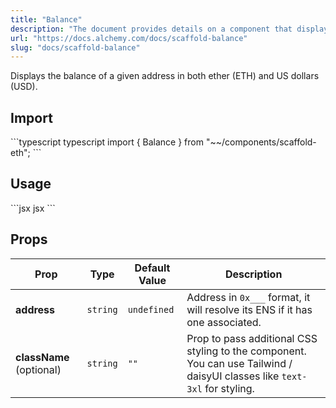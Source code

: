 ```yaml
---
title: "Balance"
description: "The document provides details on a component that displays the balance of a specified Ethereum address in both ETH and USD, including import instructions, usage example, and available props for customization."
url: "https://docs.alchemy.com/docs/scaffold-balance"
slug: "docs/scaffold-balance"
---
```


Displays the balance of a given address in both ether (ETH) and US dollars (USD).

## Import

<CodeGroup>
  ```typescript typescript
  import { Balance } from "~~/components/scaffold-eth";
  ```
</CodeGroup>

## Usage

<CodeGroup>
  ```jsx jsx
  <Balance address="0x34aA3F359A9D614239015126635CE7732c18fDF3" />
  ```
</CodeGroup>

## Props

| Prop                     | Type     | Default Value | Description                                                                                                               |
| ------------------------ | -------- | ------------- | ------------------------------------------------------------------------------------------------------------------------- |
| **address**              | `string` | `undefined`   | Address in `0x___` format, it will resolve its ENS if it has one associated.                                              |
| **className** (optional) | `string` | `""`          | Prop to pass additional CSS styling to the component. You can use Tailwind / daisyUI classes like `text-3xl` for styling. |
